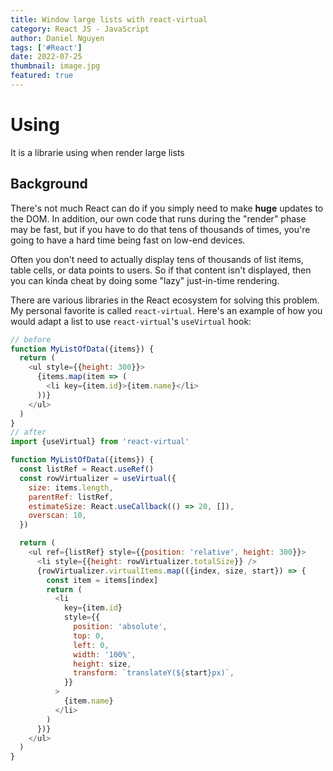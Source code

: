 ```yaml
---
title: Window large lists with react-virtual
category: React JS - JavaScript
author: Daniel Nguyen
tags: ['#React']
date: 2022-07-25
thumbnail: image.jpg
featured: true
---
```


# Using 

It is a librarie using when render large lists

## Background

There's not much React can do if you simply need to make **huge**
updates to the DOM. In addition, our own code that runs during
the "render" phase may be fast, but if you have to do that tens of thousands of
times, you're going to have a hard time being fast on low-end devices.

Often you don't need to actually display tens of thousands
of list items, table cells, or data points to users. So if that content isn't
displayed, then you can kinda cheat by doing some "lazy" just-in-time rendering.

There are various libraries in the
React ecosystem for solving this problem. My personal favorite is called
`react-virtual`. Here's an example of how you would adapt a list to use
`react-virtual`'s `useVirtual` hook:

```javascript
// before
function MyListOfData({items}) {
  return (
    <ul style={{height: 300}}>
      {items.map(item => (
        <li key={item.id}>{item.name}</li>
      ))}
    </ul>
  )
}
// after
import {useVirtual} from 'react-virtual'

function MyListOfData({items}) {
  const listRef = React.useRef()
  const rowVirtualizer = useVirtual({
    size: items.length,
    parentRef: listRef,
    estimateSize: React.useCallback(() => 20, []),
    overscan: 10,
  })

  return (
    <ul ref={listRef} style={{position: 'relative', height: 300}}>
      <li style={{height: rowVirtualizer.totalSize}} />
      {rowVirtualizer.virtualItems.map(({index, size, start}) => {
        const item = items[index]
        return (
          <li
            key={item.id}
            style={{
              position: 'absolute',
              top: 0,
              left: 0,
              width: '100%',
              height: size,
              transform: `translateY(${start}px)`,
            }}
          >
            {item.name}
          </li>
        )
      })}
    </ul>
  )
}
```

<!-- ![example video](./example.gif) -->
